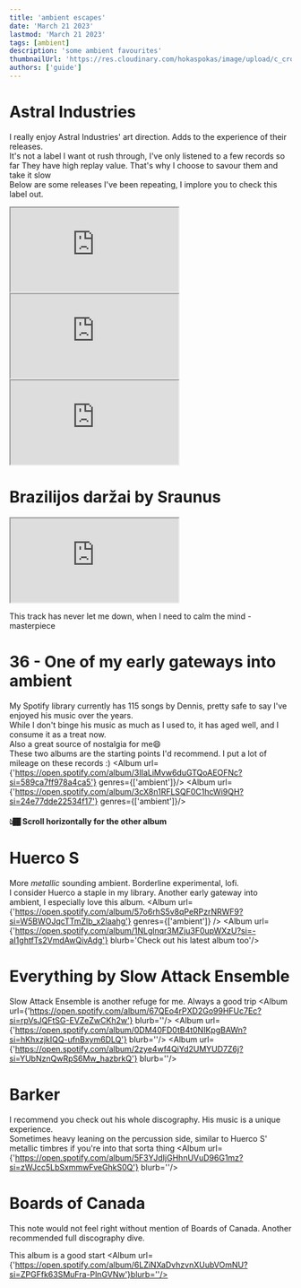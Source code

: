 ```yaml
---
title: 'ambient escapes'
date: 'March 21 2023'
lastmod: 'March 21 2023'
tags: [ambient]
description: 'some ambient favourites'
thumbnailUrl: 'https://res.cloudinary.com/hokaspokas/image/upload/c_crop,f_auto,h_3024,q_100/v1679406566/IMG_9158_mfarqx.heic'
authors: ['guide']
---
```


# Astral Industries
I really enjoy Astral Industries' art direction. Adds to the experience of their releases.
<br/>
It's not a label I want ot rush through, I've only listened to a few records so far
They have high replay value. That's why I choose to savour them and take it slow
<br/>
Below are some releases I've been repeating, I implore you to check this label out.


<HorizontalScrollCards> 
    <iframe class='bandcamp-widget-wide' src="https://bandcamp.com/EmbeddedPlayer/album=841394953/size=large/bgcol=181a1b/linkcol=056cc4/tracklist=false/transparent=true/" seamless>
        <a href="https://astralindustries.bandcamp.com/album/ai-24-a-miscellany-for-the-quiet-hours"> A Miscellany For The Quiet Hours by The Humble Bee</a> 
    </iframe>
    <iframe class='bandcamp-widget-wide' src="https://bandcamp.com/EmbeddedPlayer/album=73690866/size=large/bgcol=181a1b/linkcol=056cc4/tracklist=false/transparent=true/" seamless>
        <a href="https://astralindustries.bandcamp.com/album/ai-13-nachtmuziek">AI-13: Nachtmuziek by Sonmi451</a>
    </iframe>
    <iframe class='bandcamp-widget-wide' src="https://bandcamp.com/EmbeddedPlayer/album=4042960945/size=large/bgcol=181a1b/linkcol=056cc4/tracklist=false/transparent=true/" seamless>
        <a href="https://astralindustries.bandcamp.com/album/ai-10-immersions">AI-10: Immersions by Deepchord</a>
    </iframe>
</HorizontalScrollCards>

# Brazilijos dar​ž​ai by Sraunus

<iframe class='bandcamp-widget-wide' src="https://bandcamp.com/EmbeddedPlayer/album=1791194412/size=large/bgcol=181a1b/linkcol=056cc4/tracklist=false/transparent=true/" seamless>
<a href="https://sraunus.bandcamp.com/album/brazilijos-dar-ai">Brazilijos daržai by Sraunus</a>
</iframe>

This track has never let me down, when I need to calm the mind - masterpiece

# 36 - One of my early gateways into ambient
My Spotify library currently has 115 songs by Dennis, pretty safe to say I've enjoyed his music over the years.
<br/>
While I don't binge his music as much as I used to, it has aged well, and I consume it as a treat now.
<br/>
Also a great source of nostalgia for me😄
<br/>
These two albums are the starting points I'd recommend. I put a lot of mileage on these records :)
<HorizontalScrollCards> 
    <Album url={'https://open.spotify.com/album/3IIaLiMvw6duGTQoAEOFNc?si=589ca7ff978a4ca5'} genres={['ambient']}/>
    <Album url={'https://open.spotify.com/album/3cX8n1RFLSQF0C1hcWi9QH?si=24e77dde22534f17'} genres={['ambient']}/>
</HorizontalScrollCards>
#### **👆🏾 Scroll horizontally for the other album**

# Huerco S
More *metallic* sounding ambient. Borderline experimental, lofi.
<br/>
I consider Huerco a staple in my library. Another early gateway into ambient, I especially love this album.
<HorizontalScrollCards>
    <Album url={'https://open.spotify.com/album/57o6rhS5v8qPeRPzrNRWF9?si=W5BWOJqcTTmZlb_x2laahg'} genres={['ambient']} />
    <Album url={'https://open.spotify.com/album/1NLglnqr3MZju3F0upWXzU?si=-aI1ghtfTs2VmdAwQivAdg'} blurb='Check out his latest album too'/>
</HorizontalScrollCards>

# Everything by Slow Attack Ensemble
Slow Attack Ensemble is another refuge for me. Always a good trip
<HorizontalScrollCards>
    <Album url={'https://open.spotify.com/album/67QEo4rPXD2Go99HFUc7Ec?si=rpVsJQFtSG-EVZeZwCKh2w'}  blurb=''/>
    <Album url={'https://open.spotify.com/album/0DM40FD0tB4t0NIKpgBAWn?si=hKhxzjkIQQ-ufnBxym6DLQ'}  blurb=''/>
    <Album url={'https://open.spotify.com/album/2zye4wf4QiYd2UMYUD7Z6j?si=YUbNznQwRpS6Mw_hazbrkQ'}  blurb=''/>
</HorizontalScrollCards>

# Barker
I recommend you check out his whole discography. His music is a unique experience.
<br/>
Sometimes heavy leaning on the percussion side, similar to Huerco S' metallic timbres if you're into that sorta thing
<Album url={'https://open.spotify.com/album/5F3YJdIjGHhnUVuD96G1mz?si=zWJcc5LbSxmmwFveGhkS0Q'}  blurb=''/>

# Boards of Canada
This note would not feel right without mention of Boards of Canada. Another recommended full discography dive. 

This album is a good start
<Album url={'https://open.spotify.com/album/6LZiNXaDvhzvnXUubVOmNU?si=ZPGFfk63SMuFra-PlnGVNw'}blurb=''/>
